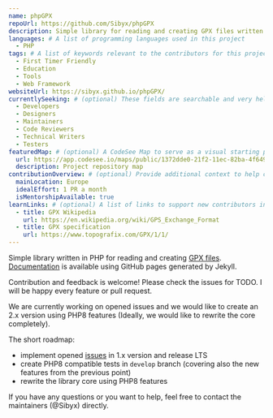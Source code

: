 ```yaml
---
name: phpGPX
repoUrl: https://github.com/Sibyx/phpGPX
description: Simple library for reading and creating GPX files written in PHP.
languages: # A list of programming languages used in this project
  - PHP
tags: # A list of keywords relevant to the contributors for this project
  - First Timer Friendly
  - Education
  - Tools
  - Web Framework
websiteUrl: https://sibyx.github.io/phpGPX/
currentlySeeking: # (optional) These fields are searchable and very helpful for contributors to match well with your project
  - Developers
  - Designers
  - Maintainers
  - Code Reviewers
  - Technical Writers
  - Testers
featuredMap: # (optional) A CodeSee Map to serve as a visual starting point for contributors
  url: https://app.codesee.io/maps/public/1372dde0-21f2-11ec-82ba-4f649219975d
  description: Project repository map
contributionOverview: # (optional) Provide additional context to help contributors match well with your project
  mainLocation: Europe
  idealEffort: 1 PR a month
  isMentorshipAvailable: true
learnLinks: # (optional) A list of links to support new contributors in learning about your project and tech stack and culture / community
  - title: GPX Wikipedia
    url: https://en.wikipedia.org/wiki/GPS_Exchange_Format
  - title: GPX specification
    url: https://www.topografix.com/GPX/1/1/
---
```


<!-- Divide your content into sections using our handy shortcodes. Each section is optional -->

<Overview>

Simple library written in PHP for reading and creating [GPX files](https://en.wikipedia.org/wiki/GPS_Exchange_Format).
[Documentation](https://sibyx.github.io/phpGPX/) is available using GitHub pages generated by Jekyll.

</Overview>

<Contributing>
Contribution and feedback is welcome! Please check the issues for TODO. I will be happy every feature or pull request.

We are currently working on opened issues and we would like to create an 2.x version using PHP8 features (Ideally, we
would like to rewrite the core completely).

The short roadmap:

- implement opened [issues](https://github.com/Sibyx/phpGPX/issues) in 1.x version and release LTS
- create PHP8 compatible tests in `develop` branch (covering also the new features from the previous point)
- rewrite the library core using PHP8 features

If you have any questions or you want to help, feel free to contact the maintainers (@Sibyx) directly.
</Contributing>
